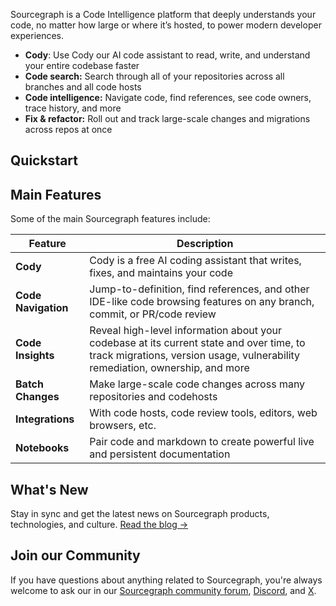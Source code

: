 Sourcegraph is a Code Intelligence platform that deeply understands your code, no matter how large or where it’s hosted, to power modern developer experiences.

- **Cody**: Use Cody our AI code assistant to read, write, and understand your entire codebase faster
- **Code search:** Search through all of your repositories across all branches and all code hosts
- **Code intelligence:** Navigate code, find references, see code owners, trace history, and more
- **Fix & refactor:** Roll out and track large-scale changes and migrations across repos at once

## Quickstart

<QuickLinks>
	<QuickLink href="/cody" icon="cody" imgAlt="Cody" title="Cody" description="Write, fix, and maintain code with Sourcegraph’s AI coding assistant, Cody. " />
	<QuickLink href="/code-search" icon="codesearch" imgAlt="Code Search" title="Code Search" description="Search all of your repositories across all branches and all code hosts." />
	<QuickLink title="Sourcegraph 101" icon="plugins" href="/getting-started" description="Learn how to use Sourcegraph." />
	<QuickLink title="Sourcegraph Tour" icon="codegraph" href="/getting-started/tour" description="Take a tour of Sourcegraph’s features using real-world examples and use cases." />
</QuickLinks>

## Main Features

Some of the main Sourcegraph features include:

| **Feature**                    | **Description**                                                                                                                        |
| -------------------------- | ---------------------------------------------------------------------------------------------------------------------------------- |
| **Cody** | Cody is a free AI coding assistant that writes, fixes, and maintains your code |
| **Code Navigation**            | Jump-to-definition, find references, and other IDE-like code browsing features on any branch, commit, or PR/code review      |
| **Code Insights**              | Reveal high-level information about your codebase at its current state and over time, to track migrations, version usage, vulnerability remediation, ownership, and more |
| **Batch Changes**              | Make large-scale code changes across many repositories and codehosts                                                              |
| **Integrations**               | With code hosts, code review tools, editors, web browsers, etc.                                                                   |
| **Notebooks**                  | Pair code and markdown to create powerful live and persistent documentation                                                      |

## What's New

Stay in sync and get the latest news on Sourcegraph products, technologies, and culture. [Read the blog →](https://sourcegraph.com/blog)

## Join our Community

If you have questions about anything related to Sourcegraph, you're always welcome to ask our in our [Sourcegraph community forum](https://community.sourcegraph.com), [Discord](https://discord.gg/s2qDtYGnAE), and [X](https://twitter.com/sourcegraph).
